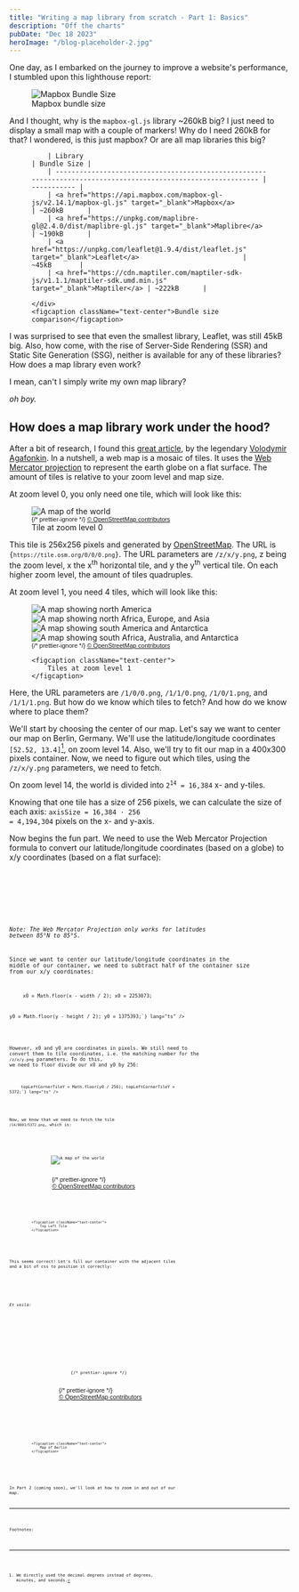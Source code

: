 ```yaml
---
title: "Writing a map library from scratch - Part 1: Basics"
description: "Off the charts"
pubDate: "Dec 18 2023"
heroImage: "/blog-placeholder-2.jpg"
---
```



One day, as I embarked on the journey to improve a website's performance, I stumbled upon this lighthouse report:

<figure>
  <img
    alt="Mapbox Bundle Size"
    src="/mapbox-bundle-size.png"
    className="mx-auto w-96"
  />
  <figcaption className="text-center">Mapbox bundle size</figcaption>
</figure>

And I thought, why is the <code className="bg-gray-200">mapbox-gl.js</code> library ~260kB big?
I just need to display a small map with a couple of markers! Why do I need 260kB for that?
I wondered, is this just mapbox? Or are all map libraries this big?

<figure>
	<div className="mx-auto w-72">

    	| Library                                                                                                        | Bundle Size |
    	| -------------------------------------------------------------------------------------------------------------- | ----------- |
    	| <a href="https://api.mapbox.com/mapbox-gl-js/v2.14.1/mapbox-gl.js" target="_blank">Mapbox</a>                  | ~260kB      |
    	| <a href="https://unpkg.com/maplibre-gl@2.4.0/dist/maplibre-gl.js" target="_blank">Maplibre</a>                 | ~190kB      |
    	| <a href="https://unpkg.com/leaflet@1.9.4/dist/leaflet.js" target="_blank">Leaflet</a>                          | ~45kB       |
    	| <a href="https://cdn.maptiler.com/maptiler-sdk-js/v1.1.1/maptiler-sdk.umd.min.js" target="_blank">Maptiler</a> | ~222kB      |

    </div>
    <figcaption className="text-center">Bundle size comparison</figcaption>

</figure>

I was surprised to see that even the smallest library, Leaflet, was still 45kB big.
Also, how come, with the rise of Server-Side Rendering (SSR) and Static Site Generation (SSG),
neither is available for any of these libraries? How does a map library even work?

I mean, can't I simply write my own map library?

_oh boy._

## How does a map library work under the hood?

After a bit of research, I found this <a href="https://observablehq.com/@mourner/simple-web-map" target="_blank">great article</a>,
by the legendary <a href="https://agafonkin.com/" target="_blank">Volodymir Agafonkin</a>.
In a nutshell, a web map is a mosaic of tiles. It uses
the <a href="https://en.wikipedia.org/wiki/Web_Mercator_projection" target="_blank">Web Mercator projection</a> to
represent the earth globe on a flat surface. The amount of tiles is relative to your zoom level and map size.

At zoom level 0, you only need one tile, which will look like this:

<figure className="flex flex-col w-full items-center">
	<div className="relative w-[128px] h-[128px] sm:w-[256px] sm:h-[256px]">
		<img className="my-0" src="https://tile.osm.org/0/0/0.png" alt="A map of the world" />
		<div
			className="absolute bottom-0 right-0 bg-white bg-opacity-50 px-0.5 py-1 text-xs"
			style="font:11px sans-serif"
		>
			{/* prettier-ignore */}
			<a href="https://osm.org/copyright" target="_blank">&copy; OpenStreetMap contributors</a>
		</div>
	</div>

  <figcaption className="text-center">
    Tile at zoom level 0
  </figcaption>
</figure>

This tile is 256x256 pixels and generated by <a href="osm.org" target="_blank">OpenStreetMap</a>.
The URL is <code className="bg-gray-200">{`https://tile.osm.org/0/0/0.png`}</code>.
The URL parameters are <code className="bg-gray-200">/z/x/y.png</code>, z being the zoom level,
x the x<sup>th</sup> horizontal tile, and y the y<sup>th</sup> vertical tile.
On each higher zoom level, the amount of tiles quadruples.

At zoom level 1, you need 4 tiles, which will look like this:

<figure className="flex flex-col w-full items-center">
		<div className="relative h-[256px] w-[256px] sm:h-[512px] sm:w-[512px] overflow-hidden">
			<div className="flex flex-wrap">
				<img className="my-0 w-[128px] sm:w-auto" src="https://tile.osm.org/1/0/0.png" alt="A map showing north America" />
				<img className="my-0 w-[128px] sm:w-auto" src="https://tile.osm.org/1/1/0.png" alt="A map showing north Africa, Europe, and Asia" />
				<img className="my-0 w-[128px] sm:w-auto" src="https://tile.osm.org/1/0/1.png" alt="A map showing south America and Antarctica" />
				<img className="my-0 w-[128px] sm:w-auto" src="https://tile.osm.org/1/1/1.png" alt="A map showing south Africa, Australia, and Antarctica" />
			</div>
			<div className="absolute right-[128px] sm:right-[256px] top-0 h-[256px] sm:h-[512px] border-r border-dashed border-black" />
			<div className="absolute right-0 top-[128px] sm:top-[256px] w-[256px] sm:w-[512px] border-t border-dashed border-black" />
			<div
				className="absolute bottom-0 right-0 bg-white bg-opacity-50 px-0.5 py-1 text-xs"
				style="font:11px sans-serif"
			>
				{/* prettier-ignore */}
				<a href="https://osm.org/copyright" target="_blank">&copy; OpenStreetMap contributors</a>
			</div>
		</div>

    <figcaption className="text-center">
    	Tiles at zoom level 1
    </figcaption>

</figure>

Here, the URL parameters are <code className="bg-gray-200">/1/0/0.png</code>, <code className="bg-gray-200">/1/1/0.png</code>, <code className="bg-gray-200">/1/0/1.png</code>, and <code className="bg-gray-200">/1/1/1.png</code>.
But how do we know which tiles to fetch? And how do we know where to place them?

We'll start by choosing the center of our map. Let's say we want to center our map on Berlin, Germany.
We'll use the latitude/longitude coordinates <code className="bg-gray-200">[52.52, 13.4]</code>[^1], on zoom level 14.
Also, we'll try to fit our map in a 400x300 pixels container.
Now, we need to figure out which tiles, using the <code className="bg-gray-200">/z/x/y.png</code> parameters, we need to fetch.

On zoom level 14, the world is divided into <code className="bg-gray-200">2<sup>14</sup> = 16,384</code> x- and y-tiles.

Knowing that one tile has a size of 256 pixels, we can calculate the size of each axis: <code className="bg-gray-200">axisSize = 16,384 ⋅ 256 = 4,194,304</code>
pixels on
the x- and y-axis.

Now begins the fun part. We need to use the Web Mercator Projection formula to convert our latitude/longitude
coordinates (based on a globe) to x/y coordinates (based on a flat surface):

<div className="w-72 2xs:w-96 xs:w-[26rem] sm:w-[30rem] md:w-auto">
  <Code
    code={`x = axisSize * (longitude / 360 + 0.5);
x = 4194304 * (13.4 / 360 + 0.5);
x = 2253273.3155555557;`}
    lang="tsx"
  />
</div>

<div className="w-72 2xs:w-96 xs:w-[26rem] sm:w-[30rem] md:w-auto">
  <Code
    code={`y = (axisSize * (1 - Math.log(Math.tan(Math.PI * (0.25 + latitude / 360))) / Math.PI)) / 2;
y = (4194304 * (1 - Math.log(Math.tan(Math.PI * (0.25 + 52.52 / 360))) / Math.PI)) / 2;
y = 1375543.6427981234;`}
    lang="tsx"
  />
</div>

_Note: The Web Mercator Projection only works for latitudes between 85°N to 85°S._

Since we want to center our latitude/longitude coordinates in the middle of our container, we need to subtract half
of the container size from our x/y coordinates:

<div className="w-72 2xs:w-96 xs:w-[26rem] sm:w-[30rem] md:w-auto">
	<Code
		code={`width = 400;
height = 300;

x0 = Math.floor(x - width / 2);
x0 = 2253073;

y0 = Math.floor(y - height / 2);
y0 = 1375393;`}
lang="ts"
/>

</div>

However, x0 and y0 are coordinates in pixels. We still need to convert them to tile coordinates,
i.e. the matching number for the <code className="bg-gray-200">/z/x/y.png</code> parameters.
To do this, we need to floor divide our x0 and y0 by 256:

<div className="w-72 2xs:w-96 xs:w-[26rem] sm:w-[30rem] md:w-auto">
	<Code
		code={`topLeftCornerTileX = Math.floor(x0 / 256);
topLeftCornerTileX = 8801;

topLeftCornerTileY = Math.floor(y0 / 256);
topLeftCornerTileY = 5372;`}
lang="ts"
/>

</div>

Now, we know that we need to fetch the tile <code className="bg-gray-200">/14/8801/5372.png</code>, which is:

<figure className="flex flex-col w-full items-center">
	<div className="relative w-[128px] h-[128px] sm:w-[256px] sm:h-[256px]">
		<img className="my-0" src="https://tile.osm.org/14/8801/5372.png" alt="A map of the world" />
		<div
			className="absolute bottom-0 right-0 bg-white bg-opacity-50 px-0.5 py-1 text-xs"
			style="font:11px sans-serif"
		>
			{/* prettier-ignore */}
			<a href="https://osm.org/copyright" target="_blank">&copy; OpenStreetMap contributors</a>
		</div>
	</div>

    <figcaption className="text-center">
    	Top Left Tile
    </figcaption>

</figure>

This seems correct! Let's fill our container with the adjacent tiles and a bit of css to position it correctly:

<div className="w-72 2xs:w-96 xs:w-[26rem] sm:w-[30rem] md:w-auto">
  <Example5 />
</div>

_Et voilà:_

<div className="flex w-full justify-center">
<figure className="flex flex-col w-72 sm:w-full items-center">
	<div className="scale-[0.65] sm:scale-100">
		<div className="h-[300px] w-[400px] relative overflow-hidden -mb-16 sm:mb-0 -mt-16 sm:mt-0">
			<img src="https://tile.osm.org/14/8801/5372.png" alt="" style="
					position: absolute;
					left: -17px;
					top: -161px;" />
			<img src="https://tile.osm.org/14/8802/5372.png" alt="" style="
					position: absolute;
					left: 239px;
					top: -161px;" />
			<img src="https://tile.osm.org/14/8801/5373.png" alt="" style="
					position: absolute;
					left: -17px;
					top: 95px;" />
			<img src="https://tile.osm.org/14/8802/5373.png" alt="" style="
					position: absolute;
					left: 239px;
					top: 95px;" />
				{/* prettier-ignore */}
			<div
				className="absolute bottom-0 right-0 bg-white bg-opacity-50 px-0.5 py-1 text-xs"
				style="font:11px sans-serif"
			>
				{/* prettier-ignore */}
				<a href="https://osm.org/copyright" target="_blank">&copy; OpenStreetMap contributors</a>
			</div>
		</div>
	</div>

    <figcaption className="text-center">
    	Map of Berlin
    </figcaption>

</figure>
</div>

In Part 2 (coming soon), we'll look at how to zoom in and out of our map.

<hr />

Footnotes:

[^1]: We directly used the decimal degrees instead of degrees, minutes, and seconds.
